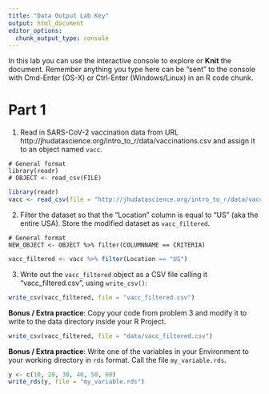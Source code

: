 ```yaml
---
title: "Data Output Lab Key"
output: html_document
editor_options: 
  chunk_output_type: console
---
```


In this lab you can use the interactive console to explore or **Knit** the document. 
Remember anything you type here can be "sent" to the console with Cmd-Enter (OS-X) or Ctrl-Enter (Windows/Linux) in an R code chunk.


# Part 1

1.  Read in SARS-CoV-2 vaccination data from URL 
http://jhudatascience.org/intro_to_r/data/vaccinations.csv
and assign it to an object named `vacc`. 
```
# General format
library(readr)
# OBJECT <- read_csv(FILE)
```
```r
library(readr)
vacc <- read_csv(file = "http://jhudatascience.org/intro_to_r/data/vaccinations.csv")
```

2. Filter the dataset so that the "Location" column is equal to "US" (aka the entire USA). Store the modified dataset as `vacc_filtered`.
```
# General format
NEW_OBJECT <- OBJECT %>% filter(COLUMNNAME == CRITERIA)
```
```r
vacc_filtered <- vacc %>% filter(Location == "US")
```

3. Write out the `vacc_filtered` object as a CSV file calling it "vacc_filtered.csv", using `write_csv()`:
```r
write_csv(vacc_filtered, file = "vacc_filtered.csv")
```


**Bonus / Extra practice**: Copy your code from problem 3 and modify it to write to the data directory inside your R Project.
```r
write_csv(vacc_filtered, file = "data/vacc_filtered.csv")
```

**Bonus / Extra practice**: Write one of the variables in your Environment to your working directory in `rds` format. Call the file `my_variable.rds`.
```r
y <- c(10, 20, 30, 40, 50, 60)
write_rds(y, file = "my_variable.rds")
```
